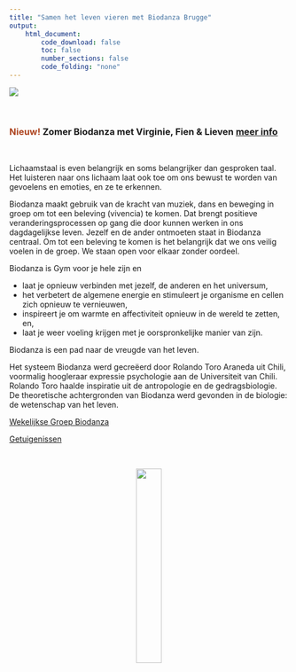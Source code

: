 ```yaml
---
title: "Samen het leven vieren met Biodanza Brugge"
output:
    html_document:
        code_download: false
        toc: false
        number_sections: false
        code_folding: "none"
---
```


![](./figs/biodanzaCircleSmall.jpg)

</br>

### <span style="color:#AD441F"> Nieuw! </span>  Zomer Biodanza met Virginie, Fien & Lieven [meer info](./activiteiten.html#zomerbiodanza)

<!--
### <span style="color:#AD441F"> Nieuw! </span>  Voordracht Eindwerk Lieven -- Biologische Aspecten van Biodanza op 02/03 - meer [info](./activiteiten.html#verdedigingLieven)
-->

</br>

Lichaamstaal is even belangrijk en soms belangrijker dan gesproken taal.   
Het luisteren naar ons lichaam laat ook toe om ons bewust te worden van gevoelens en emoties, en ze te erkennen. 

<!--Onze lichaamshouding vertelt veel over ons levenspad. Door de gebeurtenissen, contacten, onze leefomgeving, de aandacht en liefde die we krijgen, gaat ons lichaam een bepaalde houding aannemen. Deze houding voelt vertrouwd aan. Sommige facetten in onze houding en lichaamstaal die ooit zijn ontstaan vanuit bescherming en toen zinvol waren, kunnen later onze groei, levensvreugde en omgeving (on)bewust beïnvloeden. Je meer bewust worden van je lichaamshouding kan er dan ook voor zorgen dat je zowel fysiek als emotioneel je plek kan innemen op een manier die goed voelt voor jou en anderen, dicht bij jezelf, in je midden.-->

Biodanza maakt gebruik van de kracht van muziek, dans en beweging in groep om tot een beleving (vivencia) te komen. Dat brengt positieve veranderingsprocessen op gang die door kunnen werken in ons dagdagelijkse leven. Jezelf en de ander ontmoeten staat in Biodanza centraal. Om tot een beleving te komen is het belangrijk dat we ons veilig voelen in de groep. We staan open voor elkaar zonder oordeel.

Biodanza is Gym voor je hele zijn en

- laat je opnieuw verbinden met jezelf, de anderen en het universum,
- het verbetert de algemene energie en stimuleert je organisme en cellen zich opnieuw te vernieuwen, 
- inspireert je om warmte en affectiviteit opnieuw in de wereld te zetten, en,
- laat je weer voeling krijgen met je oorspronkelijke manier van zijn.

Biodanza is een pad naar de vreugde van het leven.

Het systeem Biodanza werd gecreëerd door Rolando Toro Araneda uit Chili, voormalig hoogleraar expressie psychologie aan de Universiteit van Chili. Rolando Toro haalde inspiratie uit de antropologie en de gedragsbiologie. De theoretische achtergronden van Biodanza werd gevonden in de biologie: de wetenschap van het leven.

[Wekelijkse Groep Biodanza](./activiteiten.html)  

[Getuigenissen](./getuigenissen.html)

</br>

<center>
![](./figs/logoBiodanza.png){width=30%}
</center>
